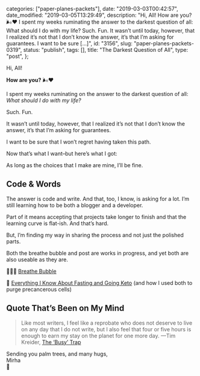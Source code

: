 
  categories: ["paper-planes-packets"],
  date: "2019-03-03T00:42:57",
  date_modified: "2019-03-05T13:29:49",
  description:
    "Hi, All! How are you? 🌬❤ I spent my weeks ruminating the answer to the darkest question of all: What should I do with my life? Such. Fun. It wasn’t until today, however, that I realized it’s not that I don’t know the answer, it’s that I’m asking for guarantees. I want to be sure […]",
  id: "3156",
  slug: "paper-planes-packets-0319",
  status: "publish",
  tags: [],
  title: "The Darkest Question of All",
  type: "post",
};


Hi, All!

**How are you?** 🌬❤

I spent my weeks ruminating on the answer to the darkest question of all: _What should I do with my life?_

Such. Fun.

It wasn’t until today, however, that I realized it’s not that I don’t know the answer, it’s that I’m asking for guarantees.

I want to be sure that I won’t regret having taken this path.

Now that’s what I want–but here’s what I got:

As long as the choices that I make are mine, I’ll be fine.

## Code & Words

The answer is code and write. And that, too, I know, is asking for a lot. I’m still learning how to be both a blogger and a developer.

Part of it means accepting that projects take longer to finish and that the learning curve is flat-ish. And that’s hard.

But, I’m finding my way in sharing the process and not just the polished parts.

Both the breathe bubble and post are works in progress, and yet both are also useable as they are.

🧘🏻‍♀️ [Breathe Bubble](https://mirhamasala.github.io/breathe/)

🥑 [Everything I Know About Fasting and Going Keto](/posts/fasting-keto/) (and how I used both to purge precancerous cells)

## Quote That’s Been on My Mind

> Like most writers, I feel like a reprobate who does not deserve to live on any day that I do not write, but I also feel that four or five hours is enough to earn my stay on the planet for one more day. —Tim Kreider, [The ‘Busy’ Trap](https://opinionator.blogs.nytimes.com/2012/06/30/the-busy-trap/)

Sending you palm trees, and many hugs,\
Mirha\
🌴
